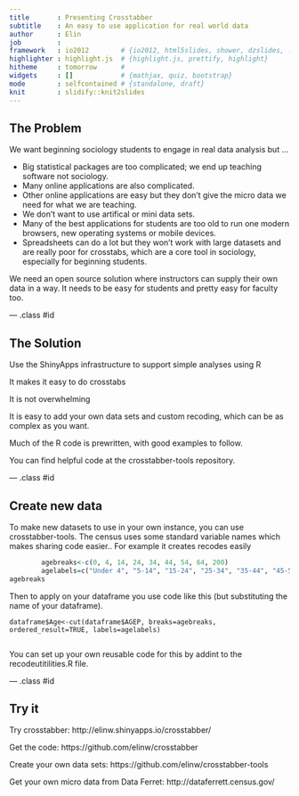 ```yaml
---
title       : Presenting Crosstabber
subtitle    : An easy to use application for real world data
author      : Elin
job         : 
framework   : io2012        # {io2012, html5slides, shower, dzslides, ...}
highlighter : highlight.js  # {highlight.js, prettify, highlight}
hitheme     : tomorrow      # 
widgets     : []            # {mathjax, quiz, bootstrap}
mode        : selfcontained # {standalone, draft}
knit        : slidify::knit2slides
---
```

## The Problem

We want beginning sociology students to engage in real data analysis but ...

- Big statistical packages are too complicated; we end up teaching software not sociology.
- Many online applications are also complicated.
- Other online applications are easy but they don't give the micro data we need for what we are teaching.
- We don't want to use artifical or mini data sets.
- Many of the best applications for students are too old to run one modern browsers, new operating systems or mobile devices.
- Spreadsheets can do a lot but they won't work with large datasets and are really poor for crosstabs, which are a core tool in sociology, especially for beginning students.

We need an open source solution where instructors can supply their own data in a way.
It needs to be easy for students and pretty easy for faculty too. 

--- .class #id 

## The Solution
Use the ShinyApps infrastructure to support simple analyses using R

It makes it easy to do crosstabs

It is not overwhelming

It is easy to add your own data sets and custom recoding, which can be as complex as you want.

Much of the R code is prewritten, with good examples to follow. 

You can find helpful code at the crosstabber-tools repository.

--- .class #id 

## Create new data
To make new datasets to use in your own instance, you can use crosstabber-tools.
The census uses some standard variable names which makes sharing code easier..
For example it creates recodes easily
````r

        agebreaks<-c(0, 4, 14, 24, 34, 44, 54, 64, 200)
        agelabels=c("Under 4", "5-14", "15-24", "25-34", "35-44", "45-54", "55-64", "65+")
agebreaks

````
Then to apply on your dataframe you use code like this (but substituting the name of your dataframe).

````
dataframe$Age<-cut(dataframe$AGEP, breaks=agebreaks, ordered_result=TRUE, labels=agelabels)
                    
````

You can set up your own reusable code for this by addint to the recodeutitilities.R file.

--- .class #id 

## Try it
Try crosstabber: http://elinw.shinyapps.io/crosstabber/

Get the code: https://github.com/elinw/crosstabber

Create your own data sets: https://github.com/elinw/crosstabber-tools

Get your own micro data from Data Ferret: http://dataferrett.census.gov/


